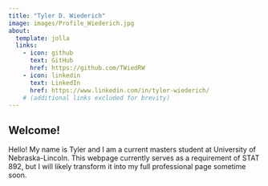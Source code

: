 ```yaml
---
title: "Tyler D. Wiederich"
image: images/Profile_Wiederich.jpg
about:
  template: jolla
  links:
    - icon: github
      text: GitHub
      href: https://github.com/TWiedRW
    - icon: linkedin
      text: LinkedIn
      href: https://www.linkedin.com/in/tyler-wiederich/
    # (additional links excluded for brevity)
---
```


## Welcome!

Hello! My name is Tyler and I am a current masters student at University of Nebraska-Lincoln. This webpage currently serves as a requirement of STAT 892, but I will likely transform it into my full professional page sometime soon.

